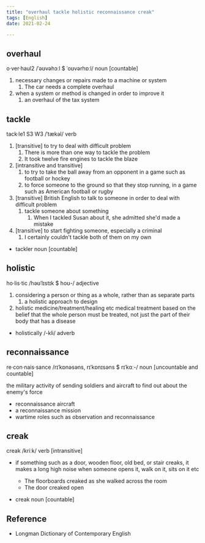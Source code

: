 ```yaml
---
title: "overhaul tackle holistic reconnaissance creak"
tags: [English]
date: 2021-02-24

---
```


## overhaul

o·ver·haul2 /ˈəʊvəhɔːl $ ˈoʊvərhɒːl/ noun [countable]

1. necessary changes or repairs made to a machine or system
   1. The car needs a complete overhaul
2. when a system or method is changed in order to improve it
   1. an overhaul of the tax system

## tackle

tack·le1 S3 W3 /ˈtækəl/ verb

1. [transitive] to try to deal with difficult problem
   1. There is more than one way to tackle the problem
   2. It took twelve fire engines to tackle the blaze
2. [intransitive and transitive]
   1. to try to take the ball away from an opponent in a game such as football or hockey
   2. to force someone to the ground so that they stop running, in a game such
      as American football or rugby
3. [transitive] British English to talk to someone in order to deal with
   difficult problem
   1. tackle someone about something
      1. When I tackled Susan about it, she admitted she'd made a mistake
4. [transitive] to start fighting someone, especially a criminal
   1. I certainly couldn't tackle both of them on my own

- tackler noun [countable]

## holistic

ho·lis·tic /həʊˈlɪstɪk $ hoʊ-/ adjective

1. considering a person or thing as a whole, rather than as separate parts
   1. a holistic approach to design
2. holistic medicine/treatment/healing etc medical treatment based on the belief
   that the whole person must be treated, not just the part of their body that
   has a disease

- holistically /-kli/ adverb

## reconnaissance

re·con·nais·sance /rɪˈkɒnəsəns, rɪˈkɒnɪsəns $ rɪˈkɑː-/ noun [uncountable and
countable]

the military activity of sending soldiers and aircraft to find out about the
enemy's force

- reconnaissance aircraft
- a reconnaissance mission
- wartime roles such as observation and reconnaissance

## creak

creak /kriːk/ verb [intransitive]

- if something such as a door, wooden floor, old bed, or stair creaks, it makes
  a long high noise when someone opens it, walk on it, sits on it etc
  - The floorboards creaked as she walked across the room
  - The door creaked open

- creak noun [countable]

## Reference

- Longman Dictionary of Contemporary English
